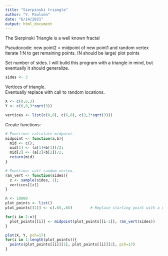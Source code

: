 ```yaml
---
title: "Sierpinski triangle"
author: "Y. Paulsen"
date: "6/14/2021"
output: html_document
---
```


The Sierpinski Triangle is a well known fractal 


Pseudocode: 
new point2 = midpoint of new point1 and random vertex 
iterate 1:N to get remaining points. (N should be large)
plot points  

Set number of sides. 
I will build this program with a triangle in mind, but eventually it should generalize. 

```r
sides <- 3
```

Vertices of triangle.   
Eventually replace with call to random locations. 

```r
X <- c(0,6,3)
Y <- c(0,0,3*sqrt(3))

vertices <- list(c(0,0), c(6,0), c(3,3*sqrt(3)))
```

Create functions: 

```r
# Function: calculate midpoint. 
midpoint <- function(a,b){
  mid <- c();
  mid[1] <- (a[1]+b[1])/2;
  mid[2] <- (a[2]+b[2])/2;
  return(mid)
}

# Function: call random vertex.
ran_vert <- function(sides){
  z <- sample(sides, 1);
  vertices[[z]]
}
```



```r
n <- 10000
plot_points <- list()
plot_points[[1]] <- c(.65,.65)        # Replace starting point with a call to something like `spsample()`

for(i in 2:n){
  plot_points[[i]] <- midpoint(plot_points[[i-1]], ran_vert(sides))
}

plot(X, Y, pch=17)
for(i in 1:length(plot_points)){
  points(plot_points[[i]][1], plot_points[[i]][2], pch=17)
}
```








